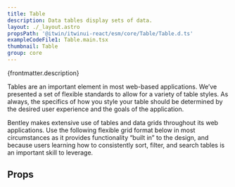 ```yaml
---
title: Table
description: Data tables display sets of data.
layout: ./_layout.astro
propsPath: '@itwin/itwinui-react/esm/core/Table/Table.d.ts'
exampleCodeFile1: Table.main.tsx
thumbnail: Table
group: core
---
```



<p>{frontmatter.description}</p>

<LiveExample src={frontmatter.exampleCodeFile1} />

Tables are an important element in most web-based applications. We’ve presented a set of flexible standards to allow for a variety of table styles. As always, the specifics of how you style your table should be determined by the desired user experience and the goals of the application.

Bentley makes extensive use of tables and data grids throughout its web applications. Use the following flexible grid format below in most circumstances as it provides functionality “built in” to the design, and because users learning how to consistently sort, filter, and search tables is an important skill to leverage.

## Props

<PropsTable path={frontmatter.propsPath} />
